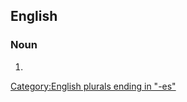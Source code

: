 ==English==

===Noun===
{{head|en|noun form}}

# {{plural of|en|jinx}}

[[Category:English plurals ending in "-es"]]